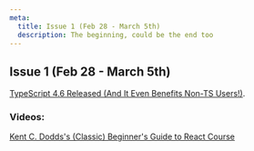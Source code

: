 ```yaml
---
meta:
  title: Issue 1 (Feb 28 - March 5th)
  description: The beginning, could be the end too
---
```


## Issue 1 (Feb 28 - March 5th)

[TypeScript 4.6 Released (And It Even Benefits Non-TS Users!)](https://devblogs.microsoft.com/typescript/announcing-typescript-4-6/).

### Videos:

[Kent C. Dodds's (Classic) Beginner's Guide to React Course](https://www.youtube.com/watch?v=7_x4AuqHxlg)
